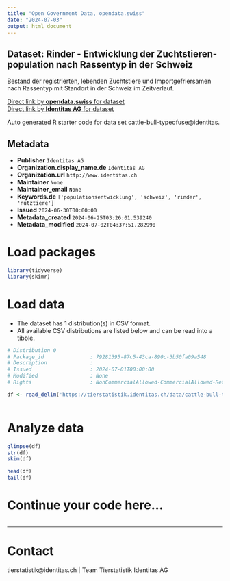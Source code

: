 ```yaml
---
title: "Open Government Data, opendata.swiss"
date: "2024-07-03"
output: html_document
---
```


## Dataset: Rinder - Entwicklung der Zuchtstieren-population nach Rassentyp in der Schweiz

Bestand der registrierten, lebenden Zuchtstiere und Importgefriersamen nach Rassentyp mit Standort in der Schweiz im Zeitverlauf.

[Direct link by **opendata.swiss** for dataset](https://opendata.swiss/de/dataset/rinder-entwicklung-der-zuchtstieren-population-nach-rassentyp-in-der-schweiz)<br>
[Direct link by **Identitas AG** for dataset](https://tierstatistik.identitas.ch/)

Auto generated R starter code for data set cattle-bull-typeofuse@identitas.

## Metadata

- **Publisher** `Identitas AG`
- **Organization.display_name.de** `Identitas AG`
- **Organization.url** `http://www.identitas.ch`
- **Maintainer** `None`
- **Maintainer_email** `None`
- **Keywords.de** `['populationsentwicklung', 'schweiz', 'rinder', 'nutztiere']`
- **Issued** `2024-06-30T00:00:00`
- **Metadata_created** `2024-06-25T03:26:01.539240`
- **Metadata_modified** `2024-07-02T04:37:51.282990`


# Load packages

```r

library(tidyverse)
library(skimr)

```

# Load data

-   The dataset has 1 distribution(s) in CSV format.
-   All available CSV distributions are listed below and can be read into a tibble.

```r

# Distribution 0
# Package_id               : 79281395-87c5-43ca-890c-3b50fa09a548
# Description              : 
# Issued                   : 2024-07-01T00:00:00
# Modified                 : None
# Rights                   : NonCommercialAllowed-CommercialAllowed-ReferenceRequired

df <- read_delim('https://tierstatistik.identitas.ch/data/cattle-bull-typeofuse.csv')



```

# Analyze data

```r

glimpse(df)
str(df)
skim(df)

head(df)
tail(df)

```

# Continue your code here...

```r

```

------------------------------------------------------------------------

# Contact

tierstatistik@identitas.ch | Team Tierstatistik Identitas AG
